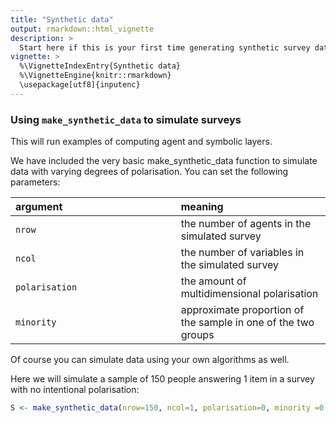 ```yaml
---
title: "Synthetic data"
output: rmarkdown::html_vignette
description: >
  Start here if this is your first time generating synthetic survey data.
vignette: >
  %\VignetteIndexEntry{Synthetic data}
  %\VignetteEngine{knitr::rmarkdown}
  \usepackage[utf8]{inputenc}
---
```


### Using `make_synthetic_data` to simulate surveys

This will run examples of computing agent and symbolic layers. 

We have included the very basic make_synthetic_data function to simulate data with varying degrees of polarisation. You can set the following parameters:

| argument | meaning |
|:---------|:--------|
| `nrow` | the number of agents in the simulated survey |
| `ncol` | the number of variables in the simulated survey |
| `polarisation` | the amount of multidimensional polarisation |
| `minority` | approximate proportion of the sample in one of the two groups |

Of course you can simulate data using your own algorithms as well.

Here we will simulate a sample of 150 people answering 1 item in a survey with no intentional polarisation:

```r
S <- make_synthetic_data(nrow=150, ncol=1, polarisation=0, minority =0.5)
```
